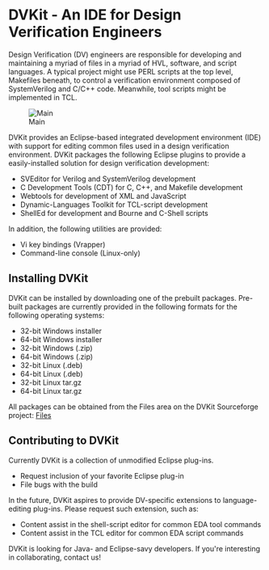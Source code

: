 = DVKit - An IDE for Design Verification Engineers =

Design Verification (DV) engineers are responsible for developing and maintaining a myriad of
files in a myriad of HVL, software, and script languages. A typical project might use PERL scripts
at the top level, Makefiles beneath, to control a verification environment composed of SystemVerilog
and C/C++ code. Meanwhile, tool scripts might be implemented in TCL.

[[Image:main_screenshot.png|Main]]

DVKit provides an Eclipse-based integrated development environment (IDE) with support for 
editing common files used in a design verification environment. DVKit packages the following 
Eclipse plugins to provide a easily-installed solution for design verification development:

* SVEditor for Verilog and SystemVerilog development
* C Development Tools (CDT) for C, C++, and Makefile development
* Webtools for development of XML and JavaScript
* Dynamic-Languages Toolkit for TCL-script development
* ShellEd for development and Bourne and C-Shell scripts

In addition, the following utilities are provided:
* Vi key bindings (Vrapper)
* Command-line console (Linux-only)


== Installing DVKit ==
DVKit can be installed by downloading one of the prebuilt packages. Pre-built packages are
currently provided in the following formats for the following operating systems:

* 32-bit Windows installer 
* 64-bit Windows installer
* 32-bit Windows (.zip)
* 64-bit Windows (.zip)
* 32-bit Linux (.deb)
* 64-bit Linux (.deb)
* 32-bit Linux tar.gz
* 64-bit Linux tar.gz

All packages can be obtained from the Files area on the DVKit Sourceforge project: 
[http://sourceforge.net/projects/dvkit/files Files]




== Contributing to DVKit ==
Currently DVKit is a collection of unmodified Eclipse plug-ins. 

* Request inclusion of your favorite Eclipse plug-in
* File bugs with the build

In the future, DVKit aspires to provide DV-specific extensions to
language-editing plug-ins. Please request such extension, such as:
* Content assist in the shell-script editor for common EDA tool commands
* Content assist in the TCL editor for common EDA script commands

DVKit is looking for Java- and Eclipse-savy developers. If you're interesting
in collaborating, contact us!



